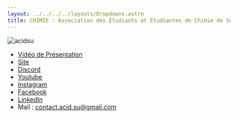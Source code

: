 ```yaml
---
layout: ../../../../layouts/Dropdowns.astro
title: CHIMIE : Association des Étudiants et Étudiantes de Chimie de Sorbonne Université (ACID SU)
---
```

![acidsu](/assets/assos/acidsu.png)  
- [Vidéo de Présentation](https://www.youtube.com/watch?v=EuJfK41olTI)  
- [Site](https://www.acid-su.com/)  
- [Discord](https://discord.gg/GVT8ZdQmg9)  
- [Youtube](https://www.youtube.com/channel/UClkFABRpMr5YUIrf0-ebrtQ)  
- [Instagram](https://www.instagram.com/acid.su/)  
- [Facebook](https://www.facebook.com/acid.su.3)  
- [LinkedIn](https://www.linkedin.com/in/acid-su/)  
- Mail : contact.acid.su@gmail.com